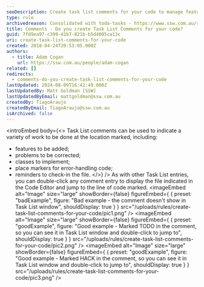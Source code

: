 ```yaml
---
seoDescription: Create task list comments for your code to manage features, corrections, and reminders with ease.
type: rule
archivedreason: Consolidated with todo-tasks - https://www.ssw.com.au/rules/todo-tasks
title: Comments - Do you create Task List Comments for your code?
guid: 7fd9ea97-c399-41b7-821b-b5d4005ca13c
uri: create-task-list-comments-for-your-code
created: 2018-04-24T20:53:05.000Z
authors:
  - title: Adam Cogan
    url: https://ssw.com.au/people/adam-cogan
related: []
redirects:
  - comments-do-you-create-task-list-comments-for-your-code
lastUpdated: 2024-08-09T16:42:49.000Z
lastUpdatedBy: Matt Goldman [SSW]
lastUpdatedByEmail: mattgoldman@ssw.com.au
createdBy: TiagoAraujo
createdByEmail: TiagoAraujo@ssw.com.au
isArchived: false
---
```


<introEmbed
  body={<>
Task List comments can be used to indicate a variety of work to be done at the location marked, including:

- features to be added;
- problems to be corrected;
- classes to implement;
- place markers for error-handling code;
- reminders to check-in the file.
  </>}
/>
As with other Task List entries, you can double-click any comment entry to display the file indicated in the Code Editor and jump to the line of code marked.
<imageEmbed
  alt="Image"
  size="large"
  showBorder={false}
  figureEmbed={ {
    preset: "badExample",
    figure: "Bad example - the comment doesn't show in Task List window",
    shouldDisplay: true
  } }
  src="/uploads/rules/create-task-list-comments-for-your-code/pic1.png"
/>
<imageEmbed
  alt="Image"
  size="large"
  showBorder={false}
  figureEmbed={ {
    preset: "goodExample",
    figure: "Good example - Marked TODO in the comment, so you can see it in Task List window and double-click to jump to",
    shouldDisplay: true
  } }
  src="/uploads/rules/create-task-list-comments-for-your-code/pic2.png"
/>
<imageEmbed
  alt="Image"
  size="large"
  showBorder={false}
  figureEmbed={ {
    preset: "goodExample",
    figure: "Good example - Marked HACK in the comment, so you can see it in Task List window and double-click to jump to",
    shouldDisplay: true
  } }
  src="/uploads/rules/create-task-list-comments-for-your-code/pic3.png"
/>
